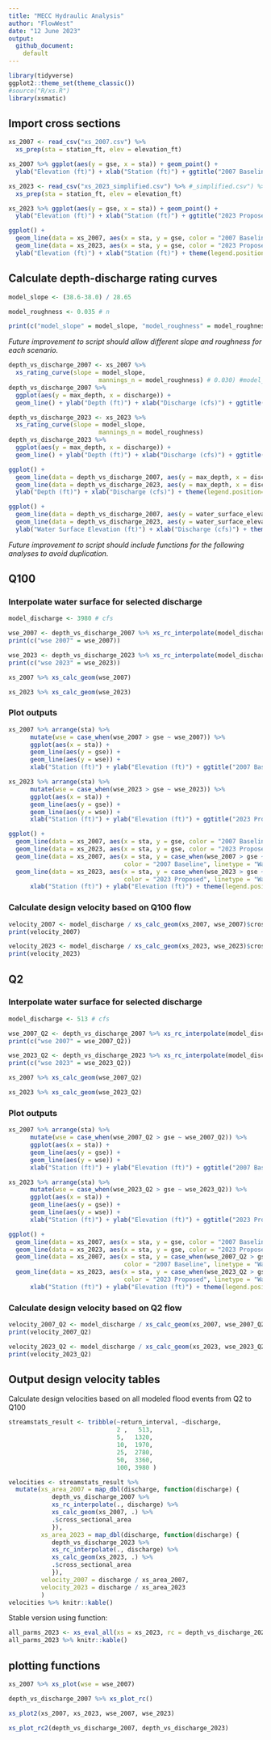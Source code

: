```yaml
---
title: "MECC Hydraulic Analysis"
author: "FlowWest"
date: "12 June 2023"
output: 
  github_document:
    default
---
```


```r
library(tidyverse)
ggplot2::theme_set(theme_classic())
#source("R/xs.R")
library(xsmatic)
```

## Import cross sections

```r
xs_2007 <- read_csv("xs_2007.csv") %>%
  xs_prep(sta = station_ft, elev = elevation_ft) 

xs_2007 %>% ggplot(aes(y = gse, x = sta)) + geom_point() + 
  ylab("Elevation (ft)") + xlab("Station (ft)") + ggtitle("2007 Baseline") + coord_fixed(ratio = 1)
```

```r
xs_2023 <- read_csv("xs_2023_simplified.csv") %>% #_simplified.csv") %>%
  xs_prep(sta = station_ft, elev = elevation_ft) 

xs_2023 %>% ggplot(aes(y = gse, x = sta)) + geom_point() + 
  ylab("Elevation (ft)") + xlab("Station (ft)") + ggtitle("2023 Proposed") + coord_fixed(ratio = 1)
```

```r
ggplot() + 
  geom_line(data = xs_2007, aes(x = sta, y = gse, color = "2007 Baseline")) +
  geom_line(data = xs_2023, aes(x = sta, y = gse, color = "2023 Proposed")) +
  ylab("Elevation (ft)") + xlab("Station (ft)") + theme(legend.position="top", legend.title=element_blank())  + coord_fixed(ratio = 1)
```

## Calculate depth-discharge rating curves 

```r

model_slope <- (38.6-38.0) / 28.65

model_roughness <- 0.035 # n

print(c("model_slope" = model_slope, "model_roughness" = model_roughness))
```

*Future improvement to script should allow different slope and roughness for each scenario.*

```r
depth_vs_discharge_2007 <- xs_2007 %>% 
  xs_rating_curve(slope = model_slope,
                         mannings_n = model_roughness) # 0.030) #model_roughness)
depth_vs_discharge_2007 %>% 
  ggplot(aes(y = max_depth, x = discharge)) + 
  geom_line() + ylab("Depth (ft)") + xlab("Discharge (cfs)") + ggtitle("2007 Baseline")
```

```r
depth_vs_discharge_2023 <- xs_2023 %>% 
  xs_rating_curve(slope = model_slope,
                         mannings_n = model_roughness)
depth_vs_discharge_2023 %>% 
  ggplot(aes(y = max_depth, x = discharge)) + 
  geom_line() + ylab("Depth (ft)") + xlab("Discharge (cfs)") + ggtitle("2023 Proposed") 
```

```r
ggplot() +
  geom_line(data = depth_vs_discharge_2007, aes(y = max_depth, x = discharge, color = "2007 Baseline")) +
  geom_line(data = depth_vs_discharge_2023, aes(y = max_depth, x = discharge, color = "2023 Proposed")) + 
  ylab("Depth (ft)") + xlab("Discharge (cfs)") + theme(legend.position="top", legend.title=element_blank())
```
```r
ggplot() +
  geom_line(data = depth_vs_discharge_2007, aes(y = water_surface_elevation, x = discharge, color = "2007 Baseline")) +
  geom_line(data = depth_vs_discharge_2023, aes(y = water_surface_elevation, x = discharge, color = "2023 Proposed")) + 
  ylab("Water Surface Elevation (ft)") + xlab("Discharge (cfs)") + theme(legend.position="top", legend.title=element_blank())
```

*Future improvement to script should include functions for the following analyses to avoid duplication.*

## Q100

### Interpolate water surface for selected discharge

```r
model_discharge <- 3980 # cfs
```

```r
wse_2007 <- depth_vs_discharge_2007 %>% xs_rc_interpolate(model_discharge)
print(c("wse 2007" = wse_2007))
```

```r
wse_2023 <- depth_vs_discharge_2023 %>% xs_rc_interpolate(model_discharge)
print(c("wse 2023" = wse_2023))
```

```r
xs_2007 %>% xs_calc_geom(wse_2007)
```

```r
xs_2023 %>% xs_calc_geom(wse_2023)
```

### Plot outputs

```r
xs_2007 %>% arrange(sta) %>%
      mutate(wse = case_when(wse_2007 > gse ~ wse_2007)) %>%
      ggplot(aes(x = sta)) + 
      geom_line(aes(y = gse)) + 
      geom_line(aes(y = wse)) + 
      xlab("Station (ft)") + ylab("Elevation (ft)") + ggtitle("2007 Baseline") + coord_fixed(ratio = 1)
```
```r
xs_2023 %>% arrange(sta) %>%
      mutate(wse = case_when(wse_2023 > gse ~ wse_2023)) %>%
      ggplot(aes(x = sta)) + 
      geom_line(aes(y = gse)) + 
      geom_line(aes(y = wse)) + 
      xlab("Station (ft)") + ylab("Elevation (ft)") + ggtitle("2023 Proposed") + coord_fixed(ratio = 1)
```

```r
ggplot() + 
  geom_line(data = xs_2007, aes(x = sta, y = gse, color = "2007 Baseline", linetype = "Terrain")) +
  geom_line(data = xs_2023, aes(x = sta, y = gse, color = "2023 Proposed", linetype = "Terrain")) +
  geom_line(data = xs_2007, aes(x = sta, y = case_when(wse_2007 > gse ~ wse_2007), 
                                color = "2007 Baseline", linetype = "Water Surface")) + 
  geom_line(data = xs_2023, aes(x = sta, y = case_when(wse_2023 > gse ~ wse_2023), 
                                color = "2023 Proposed", linetype = "Water Surface")) + 
      xlab("Station (ft)") + ylab("Elevation (ft)") + theme(legend.position="top", legend.title=element_blank()) + coord_fixed(ratio = 1)
```

### Calculate design velocity based on Q100 flow

```r

velocity_2007 <- model_discharge / xs_calc_geom(xs_2007, wse_2007)$cross_sectional_area
print(velocity_2007)

```

```r

velocity_2023 <- model_discharge / xs_calc_geom(xs_2023, wse_2023)$cross_sectional_area
print(velocity_2023)

```

## Q2

### Interpolate water surface for selected discharge

```r
model_discharge <- 513 # cfs
```

```r
wse_2007_Q2 <- depth_vs_discharge_2007 %>% xs_rc_interpolate(model_discharge)
print(c("wse 2007" = wse_2007_Q2))
```

```r
wse_2023_Q2 <- depth_vs_discharge_2023 %>% xs_rc_interpolate(model_discharge)
print(c("wse 2023" = wse_2023_Q2))
```

```r
xs_2007 %>% xs_calc_geom(wse_2007_Q2)
```

```r
xs_2023 %>% xs_calc_geom(wse_2023_Q2)
```

### Plot outputs

```r
xs_2007 %>% arrange(sta) %>%
      mutate(wse = case_when(wse_2007_Q2 > gse ~ wse_2007_Q2)) %>%
      ggplot(aes(x = sta)) + 
      geom_line(aes(y = gse)) + 
      geom_line(aes(y = wse)) + 
      xlab("Station (ft)") + ylab("Elevation (ft)") + ggtitle("2007 Baseline") + coord_fixed(ratio = 1)
```
```r
xs_2023 %>% arrange(sta) %>%
      mutate(wse = case_when(wse_2023_Q2 > gse ~ wse_2023_Q2)) %>%
      ggplot(aes(x = sta)) + 
      geom_line(aes(y = gse)) + 
      geom_line(aes(y = wse)) + 
      xlab("Station (ft)") + ylab("Elevation (ft)") + ggtitle("2023 Proposed") + coord_fixed(ratio = 1)
```

```r
ggplot() + 
  geom_line(data = xs_2007, aes(x = sta, y = gse, color = "2007 Baseline", linetype = "Terrain")) +
  geom_line(data = xs_2023, aes(x = sta, y = gse, color = "2023 Proposed", linetype = "Terrain")) +
  geom_line(data = xs_2007, aes(x = sta, y = case_when(wse_2007_Q2 > gse ~ wse_2007_Q2), 
                                color = "2007 Baseline", linetype = "Water Surface")) + 
  geom_line(data = xs_2023, aes(x = sta, y = case_when(wse_2023_Q2 > gse ~ wse_2023_Q2), 
                                color = "2023 Proposed", linetype = "Water Surface")) + 
      xlab("Station (ft)") + ylab("Elevation (ft)") + theme(legend.position="top", legend.title=element_blank()) + coord_fixed(ratio = 1)
```

### Calculate design velocity based on Q2 flow

```r

velocity_2007_Q2 <- model_discharge / xs_calc_geom(xs_2007, wse_2007_Q2)$cross_sectional_area
print(velocity_2007_Q2)

```

```r

velocity_2023_Q2 <- model_discharge / xs_calc_geom(xs_2023, wse_2023_Q2)$cross_sectional_area
print(velocity_2023_Q2)

```

## Output design velocity tables

Calculate design velocities based on all modeled flood events from Q2 to Q100

```r
streamstats_result <- tribble(~return_interval, ~discharge,
                              2 ,   513,
                              5,   1320,
                              10,  1970,
                              25,  2780,
                              50,  3360,
                              100, 3980 ) 

velocities <- streamstats_result %>%
  mutate(xs_area_2007 = map_dbl(discharge, function(discharge) {
            depth_vs_discharge_2007 %>% 
            xs_rc_interpolate(., discharge) %>%
            xs_calc_geom(xs_2007, .) %>% 
            .$cross_sectional_area
            }),
         xs_area_2023 = map_dbl(discharge, function(discharge) {
            depth_vs_discharge_2023 %>% 
            xs_rc_interpolate(., discharge) %>% 
            xs_calc_geom(xs_2023, .) %>% 
            .$cross_sectional_area
            }),
         velocity_2007 = discharge / xs_area_2007,
         velocity_2023 = discharge / xs_area_2023
         )
velocities %>% knitr::kable()
```

Stable version using function:

```r
all_parms_2023 <- xs_eval_all(xs = xs_2023, rc = depth_vs_discharge_2023, discharges = streamstats_result)
all_parms_2023 %>% knitr::kable()
```

## plotting functions

```r
xs_2007 %>% xs_plot(wse = wse_2007)
```

```r
depth_vs_discharge_2007 %>% xs_plot_rc()
```


```r
xs_plot2(xs_2007, xs_2023, wse_2007, wse_2023)
```

```r
xs_plot_rc2(depth_vs_discharge_2007, depth_vs_discharge_2023)
```